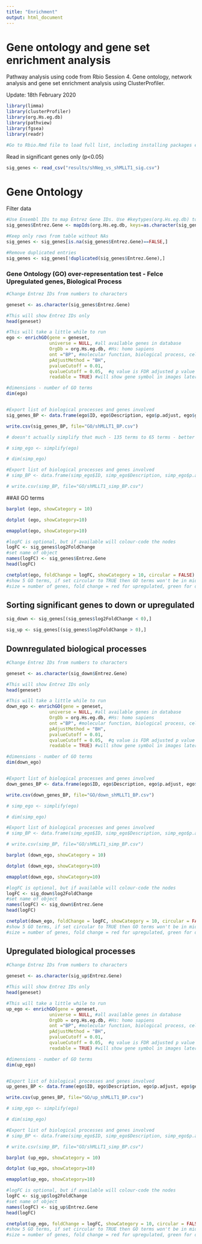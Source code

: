 ```yaml
---
title: "Enrichment"
output: html_document
---
```


# Gene ontology and gene set enrichment analysis
Pathway analysis using code from Rbio Session 4. Gene ontology, network analysis and gene set enrichment analysis using ClusterProfiler.

Update: 18th February 2020


```r

library(limma)
library(clusterProfiler)
library(org.Hs.eg.db)
library(pathview)
library(fgsea)
library(readr)

#Go to Rbio.Rmd file to load full list, including installing packages etc. If having trouble, install individual packages using CRAN within R Studio. If still having trouble, then have to search Bioconductor for it.

```
Read in significant genes only (p<0.05)
```r

sig_genes <- read_csv("results/shNeg_vs_shMLLT1_sig.csv")


```

# Gene Ontology


Filter data
```r

#Use Ensembl IDs to map Entrez Gene IDs. Use #keytypes(org.Hs.eg.db) to check what column names are
sig_genes$Entrez.Gene <- mapIds(org.Hs.eg.db, keys=as.character(sig_genes$Row.names), keytype="ENSEMBL", column="ENTREZID")

#Keep only rows from table without NAs
sig_genes <- sig_genes[is.na(sig_genes$Entrez.Gene)==FALSE,]

#Remove duplicated entries
sig_genes <- sig_genes[!duplicated(sig_genes$Entrez.Gene),]

```

### Gene Ontology (GO) over-representation test - Felce Upregulated genes, Biological Process

```r
#Change Entrez IDs from numbers to characters

geneset <- as.character(sig_genes$Entrez.Gene)

#This will show Entrez IDs only
head(geneset)

#This will take a little while to run
ego <- enrichGO(gene = geneset, 
                universe = NULL, #all available genes in database
                OrgDb = org.Hs.eg.db, #Hs: homo sapiens
                ont ="BP", #molecular function, biological process, cellular component
                pAdjustMethod = "BH",
                pvalueCutoff = 0.01,
                qvalueCutoff = 0.05,  #q value is FDR adjusted p value
                readable = TRUE) #will show gene symbol in images later rather than Entrez Gene ID

#dimensions - number of GO terms
dim(ego)


#Export list of biological processes and genes involved
sig_genes_BP <- data.frame(ego$ID, ego$Description, ego$p.adjust, ego$geneID)

write.csv(sig_genes_BP, file="GO/shMLLT1_BP.csv")

# doesn't actually simplify that much - 135 terms to 65 terms - better to separate into down and upregulated genes to get clearer picture.

# simp_ego <- simplify(ego)

# dim(simp_ego)

#Export list of biological processes and genes involved
# simp_BP <- data.frame(simp_ego$ID, simp_ego$Description, simp_ego$p.adjust, simp_ego$geneID)

# write.csv(simp_BP, file="GO/shMLLT1_simp_BP.csv")

```
##All GO terms

```r
barplot (ego, showCategory = 10)

dotplot (ego, showCategory=10)

```

```r
emapplot(ego, showCategory=10)

```

```r
#logFC is optional, but if available will colour-code the nodes
logFC <- sig_genes$log2FoldChange
#set name of object
names(logFC) <- sig_genes$Entrez.Gene
head(logFC)

cnetplot(ego, foldChange = logFC, showCategory = 10, circular = FALSE)
#show 5 GO terms, if set circular to TRUE then GO terms won't be in middle, will be on edge of circle
#size = number of genes, fold change = red for upregulated, green for downregulated

```


## Sorting significant genes to down or upregulated

```r


sig_down <- sig_genes[(sig_genes$log2FoldChange < 0),]

sig_up <- sig_genes[(sig_genes$log2FoldChange > 0),]


```

## Downregulated biological processes
```r
#Change Entrez IDs from numbers to characters

geneset <- as.character(sig_down$Entrez.Gene)

#This will show Entrez IDs only
head(geneset)

#This will take a little while to run
down_ego <- enrichGO(gene = geneset, 
                universe = NULL, #all available genes in database
                OrgDb = org.Hs.eg.db, #Hs: homo sapiens
                ont ="BP", #molecular function, biological process, cellular component
                pAdjustMethod = "BH",
                pvalueCutoff = 0.01,
                qvalueCutoff = 0.05,  #q value is FDR adjusted p value
                readable = TRUE) #will show gene symbol in images later rather than Entrez Gene ID

#dimensions - number of GO terms
dim(down_ego)


#Export list of biological processes and genes involved
down_genes_BP <- data.frame(ego$ID, ego$Description, ego$p.adjust, ego$geneID)

write.csv(down_genes_BP, file="GO/down_shMLLT1_BP.csv")

# simp_ego <- simplify(ego)

# dim(simp_ego)

#Export list of biological processes and genes involved
# simp_BP <- data.frame(simp_ego$ID, simp_ego$Description, simp_ego$p.adjust, simp_ego$geneID)

# write.csv(simp_BP, file="GO/shMLLT1_simp_BP.csv")

```


```r
barplot (down_ego, showCategory = 10)

dotplot (down_ego, showCategory=10)

```

```r
emapplot(down_ego, showCategory=10)

```

```r
#logFC is optional, but if available will colour-code the nodes
logFC <- sig_down$log2FoldChange
#set name of object
names(logFC) <- sig_down$Entrez.Gene
head(logFC)

cnetplot(down_ego, foldChange = logFC, showCategory = 10, circular = FALSE)
#show 5 GO terms, if set circular to TRUE then GO terms won't be in middle, will be on edge of circle
#size = number of genes, fold change = red for upregulated, green for downregulated

```

## Upregulated biological processes
```r
#Change Entrez IDs from numbers to characters

geneset <- as.character(sig_up$Entrez.Gene)

#This will show Entrez IDs only
head(geneset)

#This will take a little while to run
up_ego <- enrichGO(gene = geneset, 
                universe = NULL, #all available genes in database
                OrgDb = org.Hs.eg.db, #Hs: homo sapiens
                ont ="BP", #molecular function, biological process, cellular component
                pAdjustMethod = "BH",
                pvalueCutoff = 0.01,
                qvalueCutoff = 0.05,  #q value is FDR adjusted p value
                readable = TRUE) #will show gene symbol in images later rather than Entrez Gene ID

#dimensions - number of GO terms
dim(up_ego)


#Export list of biological processes and genes involved
up_genes_BP <- data.frame(ego$ID, ego$Description, ego$p.adjust, ego$geneID)

write.csv(up_genes_BP, file="GO/up_shMLLT1_BP.csv")

# simp_ego <- simplify(ego)

# dim(simp_ego)

#Export list of biological processes and genes involved
# simp_BP <- data.frame(simp_ego$ID, simp_ego$Description, simp_ego$p.adjust, simp_ego$geneID)

# write.csv(simp_BP, file="GO/shMLLT1_simp_BP.csv")

```


```r
barplot (up_ego, showCategory = 10)

dotplot (up_ego, showCategory=10)

```

```r
emapplot(up_ego, showCategory=10)

```

```r
#logFC is optional, but if available will colour-code the nodes
logFC <- sig_up$log2FoldChange
#set name of object
names(logFC) <- sig_up$Entrez.Gene
head(logFC)

cnetplot(up_ego, foldChange = logFC, showCategory = 10, circular = FALSE)
#show 5 GO terms, if set circular to TRUE then GO terms won't be in middle, will be on edge of circle
#size = number of genes, fold change = red for upregulated, green for downregulated

```

